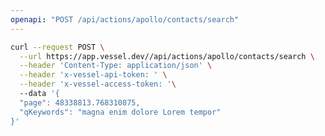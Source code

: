 ```yaml
---
openapi: "POST /api/actions/apollo/contacts/search"
---
```


<RequestExample>

```bash Request
curl --request POST \
  --url https://app.vessel.dev//api/actions/apollo/contacts/search \
  --header 'Content-Type: application/json' \
  --header 'x-vessel-api-token: ' \
  --header 'x-vessel-access-token: '\ 
  --data '{
  "page": 48338813.768310875,
  "qKeywords": "magna enim dolore Lorem tempor"
}'
```

</RequestExample>


      
